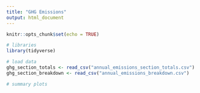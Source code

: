 ```yaml
---
title: "GHG Emissions"
output: html_document
---
```


```r
knitr::opts_chunk$set(echo = TRUE)
```

```r
# libraries
library(tidyverse)
```

```r
# load data
ghg_section_totals <- read_csv("annual_emissions_section_totals.csv")
ghg_section_breakdown <- read_csv("annual_emissions_breakdown.csv")
```

```r
# summary plots

```

